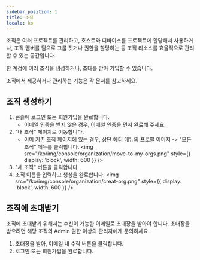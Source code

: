 ```yaml
---
sidebar_position: 1
title: 조직
locale: ko
---
```


조직은 여러 프로젝트를 관리하고, 호스트와 디바이스를 프로젝트에 할당해서 사용하거나, 조직 멤버를 팀으로 그룹 짓거나 권한을 할당하는 등 조직 리소스를 효율적으로 관리할 수 있는 공간입니다.

한 계정에 여러 조직을 생성하거나, 초대를 받아 가입할 수 있습니다.

조직에서 제공하거나 관리하는 기능은 각 문서를 참고하세요.

## 조직 생성하기

1. 콘솔에 로그인 또는 회원가입을 완료합니다.
   - 이메일 인증을 받지 않은 경우, 이메일 인증을 먼저 완료해 주세요.
2. "내 조직" 페이지로 이동합니다.
   - 이미 기존 조직 페이지에 있는 경우, 상단 헤더 메뉴의 프로필 이미지 -> "모든 조직" 메뉴를 클릭합니다.
     <img
       src="/ko/img/console/organization/move-to-my-orgs.png"
       style={{ display: 'block', width: 600 }}
     />
3. "새 조직" 버튼을 클릭합니다.
4. 조직 이름을 입력하고 생성을 완료합니다.
   <img
     src="/ko/img/console/organization/creat-org.png"
     style={{ display: 'block', width: 600 }}
   />

## 조직에 초대받기

조직에 초대받기 위해서는 수신이 가능한 이메일로 초대장을 받아야 합니다. 초대장을 받으려면 해당 조직의 Admin 권한 이상의 관리자에게 문의하세요.

1. 초대장을 받아, 이메일 내 수락 버튼을 클릭합니다.
2. 로그인 또는 회원가입을 완료합니다.
